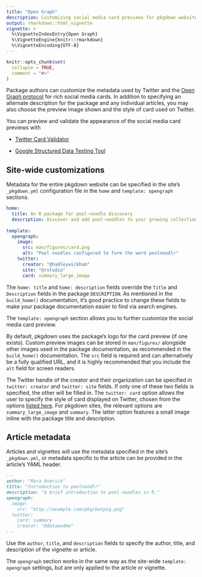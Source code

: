 ```yaml
---
title: "Open Graph"
description: Customizing social media card previews for pkgdown websites.
output: rmarkdown::html_vignette
vignette: >
  %\VignetteIndexEntry{Open Graph}
  %\VignetteEngine{knitr::rmarkdown}
  %\VignetteEncoding{UTF-8}
---
```


```r
knitr::opts_chunk$set(
  collapse = TRUE,
  comment = "#>"
)
```

[ogp]: https://ogp.me/
[twitter-validator]: https://cards-dev.twitter.com/validator
[ogp-validator]: https://search.google.com/structured-data/testing-tool
[twitter-card]: https://developer.twitter.com/en/docs/tweets/optimize-with-cards/overview/abouts-cards

Package authors can customize the metadata used by Twitter and the
[Open Graph protocol][ogp] for rich social media cards.
In addition to specifying an alternate description for the package
and any individual articles,
you may also choose the preview image shown 
and the style of card used on Twitter.

You can preview and validate the appearance of the social media card previews with 

- [Twitter Card Validator][twitter-validator]

- [Google Structured Data Testing Tool][ogp-validator]

## Site-wide customizations

Metadata for the entire pkgdown website can be specified 
in the site's `_pkgdown.yml` configuration file in the 
`home` and `template: opengraph` sections.

```yaml
home:
  title: An R package for pool-noodle discovery
  description: Discover and add pool-noodles to your growing collection.
  
template:
  opengraph:
    image: 
      src: man/figures/card.png
      alt: "Pool noodles configured to form the word poolnoodlr"
    twitter: 
      creator: "@hadleywickham"
      site: "@rstudio"
      card: summary_large_image
```

The `home: title` and `home: description` fields override 
the `Title` and `Description` fields in the package `DESCRIPTION`.
As mentioned in the `build_home()` documentation,
it's good practice to change these fields to make your package documentation
easier to find via search engines.

The `template: opengraph` section allows you to further customize the social media card preview.

By default, pkgdown uses the package's logo for the card preview (if one exists).
Custom preview images can be stored in `man/figures/` 
alongside other images used in the package documentation,
as recommended in the `build_home()` documentation.
The `src` field is required and can alternatively be a fully qualified URL,
and it is highly recommended that you include the `alt` field for screen readers.

The Twitter handle of the creator and their organization 
can be specified in `twitter: creator` and `twitter: site` fields.
If only one of these two fields is specified, the other will be filled in.
The `twitter: card` option allows the user 
to specify the style of card displayed on Twitter,
chosen from the options [listed here][twitter-card].
For pkgdown sites, the relevant options are `summary_large_image` and `summary`.
The latter option features a small image inline with the package title and description.


## Article metadata

Articles and vignettes will use the metadata specified in the site's `_pkgdown.yml`,
or metadata specific to the article can be provided in the article's YAML header.

```markdown
---
author: "Mara Averick"
title: "Introduction to poolnoodlr"
description: "A brief introduction to pool noodles in R."
opengraph:
  image: 
    src: "http://example.com/pkg/batpig.png"
  twitter:
    card: summary
    creator: "@dataandme"
---
```

Use the `author`, `title`, and `description` fields 
to specify the author, title, and description of the vignette or article.

The `opengraph` section works in the same way as the site-wide `template: opengraph`
settings, but are only applied to the article or vignette. 
